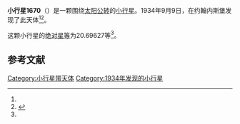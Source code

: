{{Infobox planet
| bgcolour = #FFFFC0
| name = 1670 Minnaert
| symbol = 
| image = 
| caption = 
| discovery = yes
| discovery_ref = 
| discoverer = {{link-en|亨德里克·范·基特|Hendrik van Gent}}
| discovery_site = [[约翰内斯堡|约翰内斯堡]] 
| discovered = 1934年9月9日
| designations = yes
| mp_name = 
| named_after = 
| alt_names = 1934 RZ/ 1931 AH / 1941 BE / 1951 CH1 / 1951 CR1 / 1952 KH / 1954 SH1 / 1957 JV / 1957 KA / 1958 PE
| mp_category = [[主带小行星|主带小行星]]
| orbit_ref = <ref name="a">[http://ssd.jpl.nasa.gov/sbdb.cgi?sstr=1670 1670 Minnaert] {{Wayback|url=http://ssd.jpl.nasa.gov/sbdb.cgi?sstr=1670 |date=20210121063632 }}，小行星數據庫瀏覽器（JPL Small-Body Database Browser）－[[美国国家航空航天局|美国国家航空航天局]]喷气推进实验室</ref>
| epoch = 2456400.5 (2013年4月18日更新)
| aphelion = {{convert|3.1981704|AU|km|3|abbr=on|lk=out}}
| perihelion = {{convert|2.6035476|AU|km|3|abbr=on}}
| semimajor = {{convert|2.9008590|AU|km|3|abbr=on}}
| eccentricity = 0.1024908
| period = 1804.630682 [[日|日]]<br />4.94[[儒略年|儒略年]]
| avg_speed = 
| inclination = 10.50510
| asc_node = 59.25202
| mean_anomaly = 
| arg_peri = 20.69627
| satellites = 
| physical_characteristics = yes
| dimensions = 
| mass = 
| density = 
| surface_grav = 
| escape_velocity = 
| sidereal_day = 
| axial_tilt = 
| pole_ecliptic_lat = 
| pole_ecliptic_lon = 
| albedo = 
| temperatures= 
| temp_name1 = 
| mean_temp_1 = 
| max_temp_1 = 
| temp_name2 = 
| max_temp_2 = 
| spectral_type = 
| abs_magnitude = 20.69627
}}

'''小行星1670'''（{{lang-en|1670 Minnaert}}）是一颗围绕[[太阳|太阳]][[公转|公转]]的[[小行星|小行星]]。1934年9月9日，{{link-en|亨德里克·范·基特|Hendrik van Gent}}在约翰内斯堡发现了此天体<ref name="a" /><ref>{{cite news|title=小行星列表|url=http://cfa-www.harvard.edu/iau/lists/NumberedMPs.txt|accessdate=2013-07-08|newspaper=哈佛大学|archive-date=2008-05-17|archive-url=https://web.archive.org/web/20080517010638/http://cfa-www.harvard.edu/iau/lists/NumberedMPs.txt|dead-url=no}}</ref>。

这颗小行星的[[绝对星等|绝对星等]]为20.69627等<ref name="a" />。

==参考文献==
{{reflist}}
{{Minor Planet Number|[[小行星1669|小行星1669]]|[[小行星1671|小行星1671]]}}

{{小天体}}

[[Category:小行星带天体|Category:小行星带天体]]
[[Category:1934年发现的小行星|Category:1934年发现的小行星]]

{{asteroid-stub}}